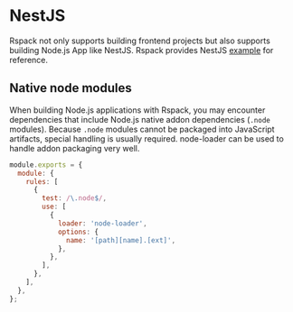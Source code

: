 # NestJS

Rspack not only supports building frontend projects but also supports building Node.js App like NestJS.
Rspack provides NestJS [example](https://github.com/rspack-contrib/rspack-examples/tree/main/rspack/nestjs) for reference.

## Native node modules

When building Node.js applications with Rspack, you may encounter dependencies that include Node.js native addon dependencies (`.node` modules). Because `.node` modules cannot be packaged into JavaScript artifacts, special handling is usually required. node-loader can be used to handle addon packaging very well.

```js title="rspack.config.js"
module.exports = {
  module: {
    rules: [
      {
        test: /\.node$/,
        use: [
          {
            loader: 'node-loader',
            options: {
              name: '[path][name].[ext]',
            },
          },
        ],
      },
    ],
  },
};
```

